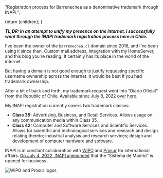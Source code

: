 
  "Registration process for Barrenechea as a denominative trademark through INAPI.";

  return <BaseProject title={title} description={description} imgSrc={imgSrc} imgAlt={imgAlt} pubDate={pubDate}>{children}</BaseProject>;
}

**_TL;DR: In an attempt to unify my presence on the internet, I successfully went through the INAPI trademark registration process here in Chile._**

I've been the owner of the `barrenechea.cl` domain since 2016, and I've been using it since then.
Custom mail address, integration with my HomeServer, and this blog you're reading. It certainly has its place in the world of the internet.

But having a domain is not good enough to justify requesting specific username ownership across the internet. It would be best if you had trademark ownership.

After a bit of back and forth, my trademark request went into "Diario Oficial" from the Republic of Chile.
Available since July 8, 2022 [over here](https://www.diariooficial.interior.gob.cl/publicaciones/2022/07/08/43297/06/2151601.pdf).

My INAPI registration currently covers two trademark classes:

- **Class 35:** Advertising, Business, and Retail Services. Allows usage on any communication media within Class 35.
- **Class 42:** Computer and Software Services and Scientific Services. Allows for scientific and technological services and research and design relating thereto; industrial analysis and research services; design and development of computer hardware and software.

INAPI is in constant collaboration with [WIPO](https://www.wipo.int) and [Prosur](https://prosur.org) for international affairs.
[On July 4, 2022, INAPI announced](https://www.inapi.cl/sala-de-prensa/detalle-noticia/comienza-a-regir-en-chile-el-sistema-de-madrid-para-el-registro-internacional-de-marcas) that the "Sistema de Madrid" is opened for business.

<Image src={FooterImage} alt="WIPO and Prosur logos" format="webp" />
